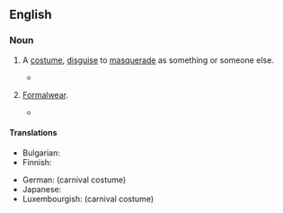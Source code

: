==English==

===Noun===
{{en-noun|-|+}}

# {{lb|en|UK|Australia}} A [[costume]], [[disguise]] to [[masquerade]] as something or someone else.
#* {{quote-journal|en|date=2020 November 18|title=Stop & Examine|journal=Rail|page=71|text=Royal Mail worker Evette Chapman gathered a team of 12 colleagues to deliver post in '''fancy dress''' and raise money for a nurses' charity and patients in Musgrove Park Hospital, Taunton.}}
# {{lb|en|uncountable}} [[formalwear|Formalwear]].
#* {{quote-text|en|year=1934|author={{w|P. G. Wodehouse}}|title=Right Ho, Jeeves|passage=And yet here he was, if one could credit one's senses, about to take part in a '''fancy-dress''' ball, a form of entertainment notoriously a testing experience for the toughest. And he was attending that '''fancy-dress''' ball, mark you--not, like every other well-bred Englishman, as a Pierrot, but as Mephistopheles--this involving, as I need scarcely stress, not only scarlet tights but a pretty frightful false beard.}}

====Translations====
{{trans-top|disguise to masquerade}}
* Bulgarian: {{t|bg|маскараден костюм|m}}
* Finnish: {{t|fi|naamiaisasu}}
{{trans-mid}}
* German: {{t|de|Karnevalskostüm|n}} (carnival costume)
* Japanese: {{t-needed|ja}}
* Luxembourgish: {{t|lb|Fueskostüm|m}} (carnival costume)
{{trans-bottom}}

{{trans-see|formalwear}}